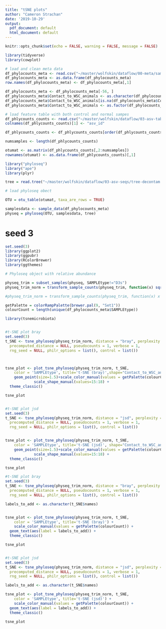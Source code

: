 ```yaml
---
title: "tSNE plots"
author: "Cameron Strachan"
date: '2019-10-29'
output:
  pdf_document: default
  html_document: default
---
```


```r
knitr::opts_chunk$set(echo = FALSE, warning = FALSE, message = FALSE)
```

```r
library(tidyverse)
library(cowplot)
```

```r
# load and clean meta data
df_phylocounts_meta <- read.csv("~/master/wolfskin/dataflow/00-meta/sample-metadata.csv")
df_phylocounts_meta <- as.data.frame(df_phylocounts_meta)
row.names(df_phylocounts_meta) <- df_phylocounts_meta[,1]

df_phylocounts_meta <- df_phylocounts_meta[-56, ]
df_phylocounts_meta$Contact_to_WSC_animals <- as.character(df_phylocounts_meta$Contact_to_WSC_animals)
df_phylocounts_meta$Contact_to_WSC_animals[is.na(df_phylocounts_meta$Contact_to_WSC_animals)] <- "not_relevant"
df_phylocounts_meta$Contact_to_WSC_animals <- as.factor(df_phylocounts_meta$Contact_to_WSC_animals)
```

```r
# load feature table with both control and normal sampes
df_phlycounts_counts <- read.csv("~/master/wolfskin/dataflow/03-asv-table/feature-table-decontam.txt", sep = '\t', skip = 1)
colnames(df_phlycounts_counts)[1] <- "asv_id"

df_phlycounts_counts <- df_phlycounts_counts[order(df_phlycounts_counts$asv_id),] 

numsamples <- length(df_phlycounts_counts)

otumat <- as.matrix(df_phlycounts_counts[,2:numsamples])
rownames(otumat) <- as.data.frame(df_phlycounts_counts)[,1]
```

```r
library("phyloseq")
library("ape")
library(plyr)

tree = read.tree("~/master/wolfskin/dataflow/03-asv-seqs/tree-decontam.nwk")

# load phyloseq obect

OTU = otu_table(otumat, taxa_are_rows = TRUE)

samplesdata <- sample_data(df_phylocounts_meta)
physeq = phyloseq(OTU, samplesdata, tree)
```

# seed 3

```r
set.seed(3)
library(ggplot2)
library(ggpubr)
library(RColorBrewer)
library(ggthemes)

# Phyloseq object with relative abundance

physeq_trim = subset_samples(physeq, SAMPLEtype!="D3s")
physeq_trim_norm = transform_sample_counts(physeq_trim, function(x) sqrt(x))

#physeq_trim_norm = transform_sample_counts(physeq_trim, function(x) x / sum(x))

getPalette = colorRampPalette(brewer.pal(9, "Set1"))
colourCount = length(unique(df_phylocounts_meta$SAMPLEtype))

library(tsnemicrobiota)


#t-SNE plot bray
set.seed(3)
t_SNE <- tsne_phyloseq(physeq_trim_norm, distance = "bray", perplexity = 25, 
  precomputed_distance = NULL, pseudocounts = 1, verbose = 1,
  rng_seed = NULL, philr_options = list(), control = list())



tsne_plot <- plot_tsne_phyloseq(physeq_trim_norm, t_SNE,
    color = 'SAMPLEtype', title='t-SNE (bray)',shape="Contact_to_WSC_animals") +
    geom_point(size=1.5)+scale_color_manual(values = getPalette(colourCount)) +
             scale_shape_manual(values=15:18) + 
  theme_classic()

tsne_plot


#t-SNE plot jsd
set.seed(3)
t_SNE <- tsne_phyloseq(physeq_trim_norm, distance = "jsd", perplexity = 25,
  precomputed_distance = NULL, pseudocounts = 1, verbose = 1,
  rng_seed = NULL, philr_options = list(), control = list())


tsne_plot <- plot_tsne_phyloseq(physeq_trim_norm, t_SNE,
    color = 'SAMPLEtype', title='t-SNE (jsd)', shape="Contact_to_WSC_animals") +
    geom_point(size=1.5)+scale_color_manual(values = getPalette(colourCount)) +
             scale_shape_manual(values=15:18) + 
  theme_classic() 

tsne_plot
```


```r
#t-SNE plot bray
set.seed(3)
t_SNE <- tsne_phyloseq(physeq_trim_norm, distance = "bray", perplexity = 25, 
  precomputed_distance = NULL, pseudocounts = 1, verbose = 1,
  rng_seed = NULL, philr_options = list(), control = list())

labels_to_add <- as.character(t_SNE$names)


tsne_plot <- plot_tsne_phyloseq(physeq_trim_norm, t_SNE,
    color = 'SAMPLEtype', title='t-SNE (bray)') +
    scale_color_manual(values = getPalette(colourCount)) +
  geom_text(aes(label = labels_to_add)) + 
  theme_classic()

tsne_plot


#t-SNE plot jsd
set.seed(3)
t_SNE <- tsne_phyloseq(physeq_trim_norm, distance = "jsd", perplexity = 25,
  precomputed_distance = NULL, pseudocounts = 1, verbose = 1,
  rng_seed = NULL, philr_options = list(), control = list())

labels_to_add <- as.character(t_SNE$names)

tsne_plot <- plot_tsne_phyloseq(physeq_trim_norm, t_SNE,
    color = 'SAMPLEtype', title='t-SNE (jsd)') +
    scale_color_manual(values = getPalette(colourCount)) +
  geom_text(aes(label = labels_to_add)) + 
  theme_classic() 

tsne_plot

```
